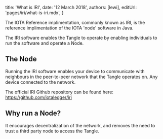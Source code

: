 


title: 'What is IRI',
date: '12 March 2018',
authors: [lewi],
editUrl: 'pages/iri/what-is-iri.mdx',
}


The IOTA Reference implimentation, commonly known as IRI, is
the reference implimentation of the IOTA 'node' software in Java.

The IRI software enables the Tangle to operate by enabling individuals
to run the software and operate a Node.

## The Node

Running the IRI software enables your device to communicate
with neighbours in the peer-to-peer network that the Tangle operates
on. Any device connected to the network.

The official IRI Github repository can be found
here: <ExternalLink href="https://github.com/iotaledger/iri" key="">https://github.com/iotaledger/iri</ExternalLink>

## Why run a Node? 

It encourages decentralization of the network, and removes the need to trust a third party node to access the Tangle.
